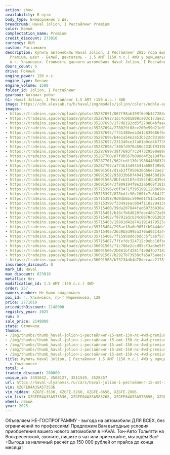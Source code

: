 ```yaml
---
action: show
availability: В пути
body_type: Внедорожник 5 дв.
breadcrumb: Haval Jolion, I Рестайлинг Premium
color: Белый
complectation_name: Premium
credit_discount: 273010
currency: RUR
custom: Растаможен
description: Купить автомобиль Haval Jolion, I Рестайлинг 2025 года выпуска, комплектация
  Premium, цвет - Белый, двигатель - 1.5 AMT (150 л.с.) 4WD у официального дилера
  в г. Ульяновск. Стоимость данного автомобиля Haval Jolion, I Рестайлинг – 2148000
doors_count: 5
drive: Полный
engine_power: 150 л.с.
engine_type: Бензин
engine_volume: 1500
folder_id: Jolion, I Рестайлинг
gearbox: Автомат робот
h1: Haval Jolion, I Рестайлинг 1.5 AMT (150 л.с.) 4WD
image: https://cdn.alexsab.ru/b/haval/img/models/jolion/colors/noble-agate.webp
images:
- https://tradeins.space/uploads/photo/35287691/067f98ab399f6e9b447284d87e3b335c.JPG
- https://tradeins.space/uploads/photo/35287692/1dc4c601808ca03c173ae338f74c18ce.JPG
- https://tradeins.space/uploads/photo/35287693/277d8192cd5f270804bfaee2abad8e63.JPG
- https://tradeins.space/uploads/photo/35287694/278029f88ce200e59d21e93e90272f3e.JPG
- https://tradeins.space/uploads/photo/35287695/ff41480eea3d1c839686f6c3905f5e65.JPG
- https://tradeins.space/uploads/photo/35287696/b4e1a54e2a53b522c931069fadcf49d1.JPG
- https://tradeins.space/uploads/photo/35287697/231340ce37a01b0cd4677399133844ac.JPG
- https://tradeins.space/uploads/photo/35287698/f306fd970a58e233bf9310b2c98df3f9.JPG
- https://tradeins.space/uploads/photo/35287699/38f7693f7c2473295e0e88d9fc77eec6.JPG
- https://tradeins.space/uploads/photo/35287700/87f8b567b080d4f2e19dfeaa14554fef.JPG
- https://tradeins.space/uploads/photo/35287701/962fedf130f198644088320e0bc48f53.JPG
- https://tradeins.space/uploads/photo/35287702/a773b14d94541a608f395020b2dc0e13.JPG
- https://tradeins.space/uploads/photo/36091561/d1ab3ff950638d66e72ae2f2bde5451d.jpg
- https://tradeins.space/uploads/photo/36091562/93833b68f404130d459d10e961e4b0c5.jpg
- https://tradeins.space/uploads/photo/36091563/8bfeb3107e3154fdbb839e09ffb22fc2.jpg
- https://tradeins.space/uploads/photo/36091564/3f809194f9e32ab068f1818453cf9642.jpg
- https://tradeins.space/uploads/photo/35715396/c0f3471f395199112086904fc465a745.JPG
- https://tradeins.space/uploads/photo/35715397/878bdfc90c200fc7c664f77834dc554f.JPG
- https://tradeins.space/uploads/photo/35715398/9d9db6bc599e01f513a426da577e4358.JPG
- https://tradeins.space/uploads/photo/35715399/f33492eac0b4f1102204158c87f9140d.JPG
- https://tradeins.space/uploads/photo/35715400/39da207844fad60736830a792ed4c1a3.JPG
- https://tradeins.space/uploads/photo/35715401/b18cfb84628febc48b72a6b390a81701.JPG
- https://tradeins.space/uploads/photo/35715402/f9791adcb34c0070c0520306ffd82b5e.JPG
- https://tradeins.space/uploads/photo/35715403/19881d42e7411914179525acd25dc228.JPG
- https://tradeins.space/uploads/photo/35715404/295ae18a6e985ffb9444de767953a8c2.JPG
- https://tradeins.space/uploads/photo/35715405/2639b5d995a370ad0214a446e0933699.JPG
- https://tradeins.space/uploads/photo/35715406/7f15958ddcbdcc5f5abf57176a3a1f54.JPG
- https://tradeins.space/uploads/photo/35715407/7ffefdc324712c0ebc10fbe08f941043.JPG
- https://tradeins.space/uploads/photo/36091565/f1c786e2ccd95cf3adbe5f9ce62eac68.jpg
- https://tradeins.space/uploads/photo/36091566/2b661bf4281f4e0d7b27182482b768c6.jpg
- https://tradeins.space/uploads/photo/36091567/b2927b73938cfa5a75aee1c4c98f2b80.jpg
- https://tradeins.space/uploads/photo/36091568/b73234db4b78decaac2178f2274ed1a1.jpg
insurance_discount: 0
mark_id: Haval
max_discount: 623010
metallic: Нет
modification_id: 1.5 AMT (150 л.с.) 4WD
order: 257
owners_number: Не было владельцев
poi_id: г. Ульяновск, пр-т Нариманова, 128
price: 2771010
priceWithDiscount: 2148000
registry_year: 2025
run: 0
sale_price: 2148000
state: Отличное
thumbs:
- /img/thumbs/thumb_haval-jolion-i-рестайлинг-15-amt-150-лс-4wd-premium-белый-2025_b335c_0.webp
- /img/thumbs/thumb_haval-jolion-i-рестайлинг-15-amt-150-лс-4wd-premium-белый-2025_c18ce_1.webp
- /img/thumbs/thumb_haval-jolion-i-рестайлинг-15-amt-150-лс-4wd-premium-белый-2025_d8e63_2.webp
- /img/thumbs/thumb_haval-jolion-i-рестайлинг-15-amt-150-лс-4wd-premium-белый-2025_72f3e_3.webp
- /img/thumbs/thumb_haval-jolion-i-рестайлинг-15-amt-150-лс-4wd-premium-белый-2025_f5e65_4.webp
title: Купить Haval Jolion, I Рестайлинг 1.5 AMT (150 л.с.) 4WD у официального дилера
  в Ульяновске
total: 4
tradein_discount: 200000
unique_id: 3493632, 3508127, 3511549, 3528357
url: https://haval-ulyanovsk.ru/cars/haval-jolion-i-рестайлинг-15-amt-150-лс-4wd-premium-белый-2025/
vin: XZGFE04A3SA573536
vin_hidden: XZGFE-3536, XZGFE-3268, XZGFE-8656, XZGFE-2806
vin_list: XZGFE04A3SA573536, XZGFE04AXSA583268, XZGFE04A5SA578656, XZGFE04A1SA572806
wheel: левый
year: 2025
---
```

<p>
 Объявляем НЕ-ГОСПРОГРАММУ - выгода на автомобили ДЛЯ ВСЕХ, без ограничений по профессиям! Предложим Вам выгодные условия приобретения вашего нового автомобиля в HAVAL Тон-Авто Тольятти на Воскресенской, звоните, пишите в чат или приезжайте, мы ждём Вас! +Выгода за наличный расчёт до 150 000 рублей от прайса до конца месяца!
</p>
<p>
</p>
<p>
</p>
